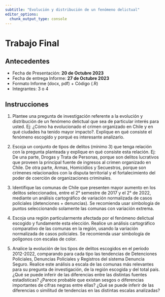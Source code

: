 ```yaml
---
subtitle: "Evolución y distribución de un fenómeno delictual"
editor_options: 
  chunk_output_type: console
---
```


# Trabajo Final {.unnumbered}


## Antecedentes

- Fecha de Presentación: **20 de Octubre 2023**
- Fecha de entrega Informe: **27 de Octubre 2023**
- Formato Informe (docx, pdf) + Código (.R)
- Integrantes: 3 o 4


## Instrucciones

1.	Plantee una pregunta de investigación referente a la evolución y distribución de un fenómeno delictual que sea de particular interés para usted. 
Ej: ¿Cómo ha evolucionado el crimen organizado en Chile y en qué ciudades ha tenido mayor impacto?. Explique en qué consiste el fenómeno escogido y porqué es interesante analizarlo. 

2.	Escoja un conjunto de tipos de delitos (mínimo 3) que tenga relación con la pregunta planteada y explique en qué consiste esta relación. 
Ej: De una parte, Drogas y Trata de Personas, porque son delitos lucrativos que proveen la principal fuente de ingresos al crimen organizado en Chile. De otra parte, Armas, Homicidios y Secuestros, porque son crímenes relacionados con la disputa territorial y el fortalecimiento del poder de coerción de organizaciones criminales.

3.	Identifique las comunas de Chile que presenten mayor aumento en los delitos seleccionados, entre el 2° semestre de 2017 y el 2° de 2022, mediante un análisis cartográfico de variación normalizada de casos policiales (detenciones + denuncias). Se recomienda usar simbología de puntos seleccionando solamente las comunas con variación extrema.

4.	Escoja una región particularmente afectada por el fenómeno delictual escogido y fundamente esta elección. Realice un análisis cartográfico comparativo de las comunas en la región, usando la variación normalizada de casos policiales. Se recomienda usar simbología de polígonos con escalas de color. 

5.	Analice la evolución de los tipos de delitos escogidos en el período 2012-2022, comparando para cada tipo las tendencias de Detenciones Policiales, Denuncias Policiales y Registros del sistema Denuncia Seguro. Realice este análisis a escala de las comunas más relevantes para su pregunta de investigación, de la región escogida y del total país. 
¿Qué se puede inferir de las diferencias entre las distintas fuentes estadísticas? ¿Parece probable que existan sesgos o diferencias importantes de cifras negras entre ellas? ¿Qué se puede inferir de las diferencias o similitud de tendencias en las distintas escalas analizadas?
